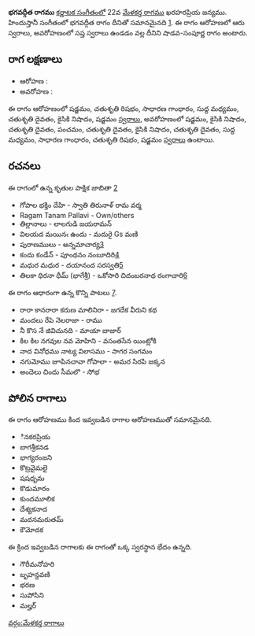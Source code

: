 {{Infobox ragam
	| name          	= భగవద్గీత
	| synonym	    	= 
	| mela          	= 
	| chakra        	= 
	| janaka        	= 
	| type          	= శాడవ-సంపూర్ణ
	| arohanam      	= {{svaraC|S|R2|G2|M1|D2|N2|S'}} 
	| avarohanam    	= {{svaraC|S'|N2|D2|P|D2|N2|D2|M1|G2|R2|S}}
	| jeeva         	=
	| chhaya        	=
	| nyasa         	=
	| vishesha      	= 
	| equivalent  		= భగవద్గీత
}}
{{కర్ణాటక సంగీత రాగాలు}}
'''భగవద్గీత రాగము''' [[కర్ణాటక సంగీతం]]లో 22వ [[మేళకర్త రాగము]] ఖరహరప్రియ జన్యము.  హిందుస్తానీ సంగీతంలో భగవద్గీత రాగం దీనితో సమానమైనది [https://karnatik.com/hcragatable.shtml]. ఈ రాగం ఆరోహణలో ఆరు స్వరాలు, అవరోహణంలో సప్త స్వరాలు ఉండడం వల్ల దీనిని షాడవ-సంపూర్ణ రాగం అంటారు.


==రాగ లక్షణాలు==


* ఆరోహణ : {{svaraC|S|R2|G2|M1|D2|N2|S'}} 
* అవరోహణ : {{svaraC|S'|N2|D2|P|D2|N2|D2|M1|G2|R2|S}}

ఈ రాగం ఆరోహణంలో షడ్జమం, చతుశృతి రిషభం, సాధారణ గాంధారం, సుద్ద మధ్యమం, చతుశృతి దైవతం, కైసికి నిషాదం, షడ్జమం [[స్వరాలు]], అవరోహణంలో షడ్జమం, కైసికి నిషాదం, చతుశృతి దైవతం, పంచమం, చతుశృతి దైవతం, కైసికి నిషాదం, చతుశృతి దైవతం, సుద్ద మధ్యమం, సాధారణ గాంధారం, చతుశృతి రిషభం, షడ్జమం [[స్వరాలు]] ఉంటాయి.

==రచనలు==
ఈ రాగంలో ఉన్న కృతుల పాక్షిక జాబితా [https://github.com/ssrihari/ragavardhini/blob/master/ragas/kritis.psv]
* గోపాల భక్తిం దేహి - స్వాతి తిరునాళ్ రామ వర్మ
* Ragam Tanam Pallavi - Own/others
* తిల్లానాలు - లాలగుడి జయరామన్
* విలయద మయినఁ ఉందు - మదురై Gs మణి
* పురాణములు - అన్నమాచార్య[http://www.karnatik.com/c3141.shtml]
* కందు కండేన్ - పూంథనం నంబూదిరి[http://www.karnatik.com/c1479.shtml]
* మధుర మధుర - దయానంద సరస్వతి[http://www.karnatik.com/c2946.shtml]
* తిలకా ధిరనా ధీమ్ (భాగేశ్రీ) - ఒకోసారి చిదంబరనాథ రంగాచారి[http://www.karnatik.com/c1261.shtml]

ఈ రాగం ఆధారంగా ఉన్న కొన్ని పాటలు [http://rksanka.tripod.com/music/rslist.html].
* రారా కానరారా కరుణ మాలినిరా - జగదేక వీరుని కథ
* మందలు రేపె నెలరాజా - రాము
* నీ కొస నే జివిచునది - మాయా బాజార్
* కిల కిల నగవుల నవ మోహిని - వసంతసేన యింట్లోకి
* నాద వినోధము నాట్య విలాసము - సాగర సంగమం
* నగుమోము జూపినచావా గోపాలా - అమర సిరపి జక్కన
* అందెలు చిందు సీమలొ - సోభ




==పోలిన రాగాలు==
ఈ రాగం ఆరోహణము కింద ఇవ్వబడిన రాగాల ఆరోహణముతో సమానమైనది.
* ినకరప్రియ
* బాగశ్రీకనడ
* భాగ్యరంజని
* కొట్రవైమలై
* షషధృమ
* కొడుమారం
* కుందమూలిక
* దేశ్యకనాద
* మదనమరుతమ్
* కౌమోదక

ఈ క్రింద ఇవ్వబడిన రాగాలకు ఈ రాగంతో ఒక్క స్వరస్థాన భేదం ఉన్నది.
* గౌరీమనోహరి
* బృహన్దవణి
* భరణ
* సుపోసిని
* మల్హర్



[[వర్గం:మేళకర్త రాగాలు]]